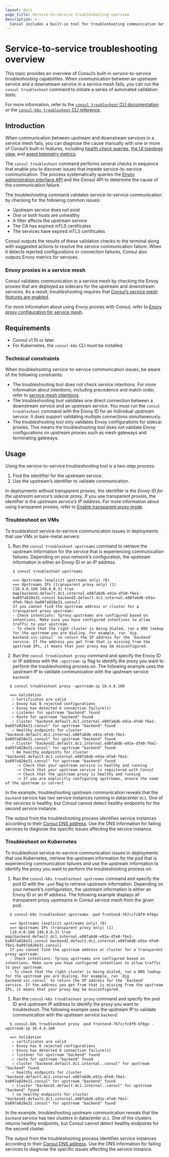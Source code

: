```yaml
---
layout: docs
page_title: Service-to-service troubleshooting overview
description: >-
  Consul includes a built-in tool for troubleshooting communication between services in a service mesh. Learn how to use the `consul troubleshoot` command to validate communication between upstream and downstream Envoy proxies on VM and Kubernetes deployments.
---
```


# Service-to-service troubleshooting overview

This topic provides an overview of Consul’s built-in service-to-service troubleshooting capabilities. When communication between an upstream service and a downstream service in a service mesh fails, you can run the `consul troubleshoot` command to initiate a series of automated validation tests.

For more information, refer to the [`consul troubleshoot` CLI documentation](/consul/commands/troubleshoot) or the [`consul-k8s troubleshoot` CLI reference](/consul/docs/k8s/k8s-cli#troubleshoot).

## Introduction

When communication between upstream and downstream services in a service mesh fails, you can diagnose the cause manually with one or more of Consul’s built-in features, including [health check queries](/consul/docs/discovery/checks), [the UI topology view](/consul/docs/connect/observability/ui-visualization), and [agent telemetry metrics](/consul/docs/agent/telemetry#metrics-reference).

The `consul troubleshoot` command performs several checks in sequence that enable you to discover issues that impede service-to-service communication. The process systematically queries the [Envoy administration interface API](https://www.envoyproxy.io/docs/envoy/latest/operations/admin) and the Consul API to determine the cause of the communication failure.

The troubleshooting command validates service-to-service communication by checking for the following common issues:

- Upstream service does not exist
- One or both hosts are unhealthy
- A filter affects the upstream service
- The CA has expired mTLS certificates
- The services have expired mTLS certificates

Consul outputs the results of these validation checks to the terminal along with suggested actions to resolve the service communication failure. When it detects rejected configurations or connection failures, Consul also outputs Envoy metrics for services.

### Envoy proxies in a service mesh

Consul validates communication in a service mesh by checking the Envoy proxies that are deployed as sidecars for the upstream and downstream services. As a result, troubleshooting requires that [Consul’s service mesh features are enabled](/consul/docs/connect/configuration).

For more information about using Envoy proxies with Consul, refer to [Envoy proxy configuration for service mesh](/consul/docs/connect/proxies/envoy).

## Requirements

- Consul v1.15 or later.
- For Kubernetes, the `consul-k8s` CLI must be installed.

### Technical constraints

When troubleshooting service-to-service communication issues, be aware of the following constraints:

- The troubleshooting tool does not check service intentions. For more information about intentions, including precedence and match order, refer to [service mesh intentions](/consul/docs/connect/intentions).
- The troubleshooting tool validates one direct connection between a downstream service and an upstream service. You must run the `consul troubleshoot` command with the Envoy ID for an individual upstream service. It does support validating multiple connections simultaneously.
- The troubleshooting tool only validates Envoy configurations for sidecar proxies.  This means the troubleshooting tool does not validate Envoy configurations on upstream proxies such as mesh gateways and terminating gateways.

## Usage

Using the service-to-service troubleshooting tool is a two-step process:

1. Find the identifier for the upstream service.
1. Use the upstream’s identifier to validate communication.

In deployments without transparent proxies, the identifier is the _Envoy ID for the upstream service’s sidecar proxy_. If you use transparent proxies, the identifier is the _upstream service’s IP address_. For more information about using transparent proxies, refer to [Enable transparent proxy mode](/consul/docs/connect/transparent-proxy).

### Troubleshoot on VMs

To troubleshoot service-to-service communication issues in deployments that use VMs or bare-metal servers:

1. Run the `consul troubleshoot upstreams` command to retrieve the upstream information for the service that is experiencing communication failures. Depending on your network’s configuration, the upstream information is either an Envoy ID or an IP address.

   ```shell-session
   $ consul troubleshoot upstreams

   ==> Upstreams (explicit upstreams only) (0)
   ==> Upstreams IPs (transparent proxy only) (1)
   [10.4.6.160 240.0.0.3] true map[backend.default.dc1.internal.e08fa6d6-e91e-dfe0-f6e1-ba097a828e31.consul backend2.default.dc1.internal.e08fa6d6-e91e-dfe0-f6e1-ba097a828e31.consul]
   If you cannot find the upstream address or cluster for a transparent proxy upstream:
   - Check intentions: Tproxy upstreams are configured based on intentions. Make sure you have configured intentions to allow traffic to your upstream.
   - To check that the right cluster is being dialed, run a DNS lookup for the upstream you are dialing. For example, run `dig backend.svc.consul` to return the IP address for the `backend` service. If the address you get from that is missing from the upstream IPs, it means that your proxy may be misconfigured.
   ```

1. Run the `consul troubleshoot proxy` command and specify the  Envoy ID or IP address with the `-upstream-ip` flag to identify the proxy you want to perform the troubleshooting process on. The following example uses the upstream IP to validate communication with the upstream service `backend`:
  
```shell-session
  $ consul troubleshoot proxy -upstream-ip 10.4.6.160

  ==> Validation
   ✓ Certificates are valid
   ✓ Envoy has 0 rejected configurations
   ✓ Envoy has detected 0 connection failure(s)
   ✓ Listener for upstream "backend" found
   ✓ Route for upstream "backend" found
   ✓ Cluster "backend.default.dc1.internal.e08fa6d6-e91e-dfe0-f6e1-ba097a828e31.consul" for upstream "backend" found
   ✓ Healthy endpoints for cluster "backend.default.dc1.internal.e08fa6d6-e91e-dfe0-f6e1-ba097a828e31.consul" for upstream "backend" found
   ✓ Cluster "backend2.default.dc1.internal.e08fa6d6-e91e-dfe0-f6e1-ba097a828e31.consul" for upstream "backend" found
   ! No healthy endpoints for cluster "backend2.default.dc1.internal.e08fa6d6-e91e-dfe0-f6e1-ba097a828e31.consul" for upstream "backend" found
     -> Check that your upstream service is healthy and running
     -> Check that your upstream service is registered with Consul
     -> Check that the upstream proxy is healthy and running
     -> If you are explicitly configuring upstreams, ensure the name of the upstream is correct
  ```

In the example, troubleshooting upstream communication reveals that the `backend` service has two service instances running in datacenter `dc1`. One of the services is healthy, but Consul cannot detect healthy endpoints for the second service instance.

The output from the troubleshooting process identifies service instances according to their [Consul DNS address](/consul/docs/discovery/dns#standard-lookup). Use the DNS information for failing services to diagnose the specific issues affecting the service instance.

### Troubleshoot on Kubernetes

To troubleshoot service-to-service communication issues in deployments that use Kubernetes, retrieve the upstream information for the pod that is experiencing communication failures and use the upstream information to identify the proxy you want to perform the troubleshooting process on.

1. Run the `consul-k8s troubleshoot upstreams` command and specify the pod ID with the `-pod` flag to retrieve upstream information. Depending on your network’s configuration, the upstream information is either an Envoy ID or an IP address. The following example displays all transparent proxy upstreams in Consul service mesh from the given pod.

```shell-session
  $ consul-k8s troubleshoot upstreams -pod frontend-767ccfc8f9-6f6gx

  ==> Upstreams (explicit upstreams only) (0)
  ==> Upstreams IPs (transparent proxy only) (1)
  [10.4.6.160 240.0.0.3] true map[backend.default.dc1.internal.e08fa6d6-e91e-dfe0-f6e1-ba097a828e31.consul backend2.default.dc1.internal.e08fa6d6-e91e-dfe0-f6e1-ba097a828e31.consul]
  If you cannot find the upstream address or cluster for a transparent proxy upstream:
  - Check intentions: Tproxy upstreams are configured based on intentions. Make sure you have configured intentions to allow traffic to your upstream.
  - To check that the right cluster is being dialed, run a DNS lookup for the upstream you are dialing. For example, run `dig backend.svc.consul` to return the IP address for the `backend` service. If the address you get from that is missing from the upstream IPs, it means that your proxy may be misconfigured.
```

1. Run the `consul-k8s troubleshoot proxy` command and specify the pod ID and upstream IP address to identify the proxy you want to troubleshoot. The following example uses the upstream IP to validate communication with the upstream service `backend`:

```shell-session
  $ consul-k8s troubleshoot proxy -pod frontend-767ccfc8f9-6f6gx -upstream-ip 10.4.6.160

  ==> Validation
   ✓ certificates are valid
   ✓ Envoy has 0 rejected configurations
   ✓ Envoy has detected 0 connection failure(s)
   ✓ listener for upstream "backend" found
   ✓ route for upstream "backend" found
   ✓ cluster "backend.default.dc1.internal..consul" for upstream "backend" found
   ✓ healthy endpoints for cluster "backend.default.dc1.internal.e08fa6d6-e91e-dfe0-f6e1-ba097a828e31.consul" for upstream "backend" found
   ✓ cluster "backend2.default.dc1.internal..consul" for upstream "backend" found
   ! no healthy endpoints for cluster "backend2.default.dc1.internal.e08fa6d6-e91e-dfe0-f6e1-ba097a828e31.consul" for upstream "backend" found
```

In the example, troubleshooting upstream communication reveals that the `backend` service has two clusters in datacenter `dc1`. One of the clusters returns healthy endpoints, but Consul cannot detect healthy endpoints for the second cluster.

The output from the troubleshooting process identifies service instances according to their [Consul DNS address](/consul/docs/k8s/dns). Use the DNS information for failing services to diagnose the specific issues affecting the service instance.
